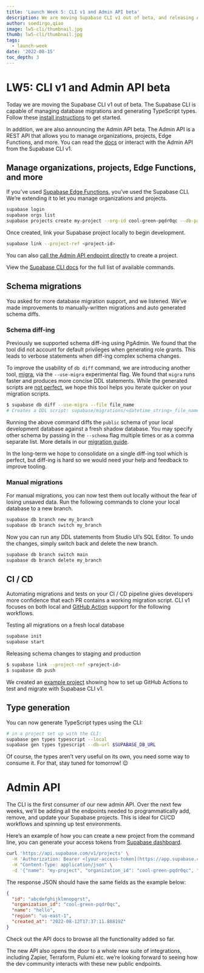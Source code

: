 ```yaml
---
title: 'Launch Week 5: CLI v1 and Admin API beta'
description: We are moving Supabase CLI v1 out of beta, and releasing Admin API beta.
author: soedirgo,qiao
image: lw5-cli/thumbnail.jpg
thumb: lw5-cli/thumbnail.jpg
tags:
  - launch-week
date: '2022-08-15'
toc_depth: 3
---
```


# LW5: CLI v1 and Admin API beta

Today we are moving the Supabase CLI v1 out of beta. The Supabase CLI is capable of managing database migrations and generating TypeScript types. Follow these [install instructions](https://github.com/supabase/cli#getting-started) to get started.

In addition, we are also announcing the Admin API beta. The Admin API is a REST API that allows you to manage organizations, projects, Edge Functions, and more. You can read the [docs](https://www.notion.so/Docs-ca2dbdd3f4954da49132d44bead83f1e) or interact with the Admin API from the Supabase CLI v1.

## Manage organizations, projects, Edge Functions, and more

If you’ve used [Supabase Edge Functions](https://supabase.com/blog/2022/03/31/supabase-edge-functions#quickstart), you’ve used the Supabase CLI. We’re extending it to let you manage organizations and projects.

```bash
supabase login
supabase orgs list
supabase projects create my-project --org-id cool-green-pqdr0qc --db-password ******** --region us-east-1
```

Once created, link your Supabase project locally to begin development.

```bash
supabase link --project-ref <project-id>
```

You can also [call the Admin API endpoint directly](#admin-api) to create a project.

View the [Supabase CLI docs](https://supabase.com/new-docs/reference/cli) for the full list of available commands.

## Schema migrations

You asked for more database migration support, and we listened. We’ve made improvements to manually-written migrations and auto generated schema diffs.

### Schema diff-ing

Previously we supported schema diff-ing using PgAdmin. We found that the tool did not account for default privileges when generating role grants. This leads to verbose statements when diff-ing complex schema changes.

To improve the usability of `db diff` command, we are introducing another tool, [migra](https://github.com/djrobstep/migra), via the `--use-migra` experimental flag. We found that `migra` runs faster and produces more concise DDL statements. While the generated scripts are [not perfect](https://supabase.com/blog/supabase-cli#migrations), we hope this tool helps you iterate quicker on your migration scripts.

```bash
$ supabase db diff --use-migra --file file_name
# Creates a DDL script: supabase/migrations/<datetime_string>_file_name.sql
```

Running the above command diffs the `public` schema of your local development database against a fresh shadow database. You may specify other schema by passing in the `--schema` flag multiple times or as a comma separate list. More details in our [migration guide](https://www.notion.so/Guide-local-staging-prod-workflow-b6666956d5b6432ebf1126e2b98d76c7).

In the long-term we hope to consolidate on a single diff-ing tool which is perfect, but diff-ing is hard so we would need your help and feedback to improve tooling.

### Manual migrations

For manual migrations, you can now test them out locally without the fear of losing unsaved data. Run the following commands to clone your local database to a new branch.

```bash
supabase db branch new my_branch
supabase db branch switch my_branch
```

Now you can run any DDL statements from Studio UI’s SQL Editor. To undo the changes, simply switch back and delete the new branch.

```bash
supabase db branch switch main
supabase db branch delete my_branch
```

## CI / CD

Automating migrations and tests on your CI / CD pipeline gives developers more confidence that each PR contains a working migration script. CLI v1 focuses on both local and [GitHub Action](https://github.com/supabase/setup-cli) support for the following workflows.

Testing all migrations on a fresh local database

```bash
supabase init
supabase start
```

Releasing schema changes to staging and production

```bash
$ supabase link --project-ref <project-id>
$ supabase db push
```

We created an [example project](https://github.com/supabase/supabase-action-example) showing how to set up GitHub Actions to test and migrate with Supabase CLI v1.

## Type generation

You can now generate TypeScript types using the CLI:

```bash
# in a project set up with the CLI:
supabase gen types typescript --local
supabase gen types typescript --db-url $SUPABASE_DB_URL
```

Of course, the types aren’t very useful on its own, you need some way to consume it. For that, stay tuned for tomorrow! 😉

# Admin API

The CLI is the first consumer of our new admin API. Over the next few weeks, we’ll be adding all the endpoints needed to programmatically add, remove, and update your Supabase projects. This is ideal for CI/CD workflows and spinning up test environments.

Here’s an example of how you can create a new project from the command line, you can generate your access tokens from [Supabase dashboard](https://app.supabase.com/account/tokens).

```bash
curl 'https://api.supabase.com/v1/projects' \
  -H 'Authorization: Bearer <[your-access-token](https://app.supabase.com/account/tokens)>' \
  -H "Content-Type: application/json" \
  -d '{"name": "my-project", "organization_id": "cool-green-pqdr0qc", "region": "us-east-1", "plan": "free", "db_pass": "********"}'
```

The response JSON should have the same fields as the example below:

```json
{
  "id": "abcdefghijklmnopqrst",
  "organization_id": "cool-green-pqdr0qc",
  "name": "hello",
  "region": "us-east-1",
  "created_at": "2022-08-12T17:37:11.88819Z"
}
```

Check out the API docs to browse all the functionality added so far.

The new API also opens the door to a whole new suite of integrations, including Zapier, Terraform, Pulumi etc. we’re looking forward to seeing how the dev community interacts with these new public endpoints.
